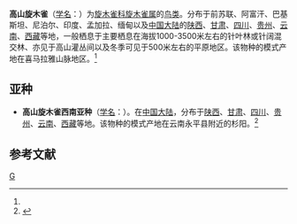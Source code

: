 {{Speciesbox
| genus = Certhia
| species = himalayana
| authority = (Vigors)<ref name='id3999'>{{cite web| url =http://www.bioinfo.cn/db05/BjdwSpecies.php?action=view&id=3999| title =高山旋木雀| work =《中国动物物种编目数据库》| publisher =中国科学院微生物研究所| author =中国科学院动物研究所| accessdate =2009-04-04| deadurl =yes| archiveurl =https://web.archive.org/web/20131203122335/http://www.bioinfo.cn/db05/BjdwSpecies.php?action=view| archivedate =2013-12-03}}</ref>
}}

'''高山旋木雀'''（[[学名|学名]]：{{lang|la|''Certhia himalayana''}}）为[[旋木雀科|旋木雀科]][[旋木雀属|旋木雀属]]的[[鸟类|鸟类]]。分布于前苏联、阿富汗、巴基斯坦、尼泊尔、印度、孟加拉、缅甸以及[[中国大陆|中国大陆]]的[[陕西|陕西]]、[[甘肃|甘肃]]、[[四川|四川]]、[[贵州|贵州]]、[[云南|云南]]、[[西藏|西藏]]等地，一般栖息于主要栖息在海拔1000-3500米左右的针叶林或针阔混交林、亦见于高山灌丛间以及冬季可见于500米左右的平原地区。该物种的模式产地在喜马拉雅山脉地区。<ref name='id3999'/>

== 亚种 ==
* '''高山旋木雀西南亚种'''（[[学名|学名]]：{{lang|la|''Certhia himalayana yunnanensis''}}）。在[[中国大陆|中国大陆]]，分布于[[陕西|陕西]]、[[甘肃|甘肃]]、[[四川|四川]]、[[贵州|贵州]]、[[云南|云南]]、[[西藏|西藏]]等地。该物种的模式产地在云南永平县附近的杉阳。<ref name='id4000'>{{cite web| url =http://www.bioinfo.cn/db05/BjdwSpecies.php?action=view&id=4000| title =高山旋木雀西南亚种| work =《中国动物物种编目数据库》| publisher =中国科学院微生物研究所| author =中国科学院动物研究所| accessdate =2009-04-04| deadurl =yes| archiveurl =https://web.archive.org/web/20160305051153/http://www.bioinfo.cn/db05/BjdwSpecies.php?action=view&id=4000| archivedate =2016-03-05}}</ref>

== 参考文献 ==
{{reflist}}

{{taxonbar}}

[[Category:旋木雀属|G]]